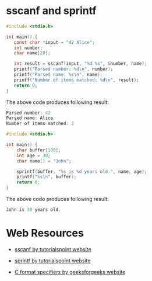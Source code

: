 # sscanf and sprintf

```C
#include <stdio.h>

int main() {
   const char *input = "42 Alice";
   int number;
   char name[20];

   int result = sscanf(input, "%d %s", &number, name);
   printf("Parsed number: %d\n", number);
   printf("Parsed name: %s\n", name);
   printf("Number of items matched: %d\n", result);
   return 0;
}
```

The above code produces following result: </br>

```C
Parsed number: 42
Parsed name: Alice
Number of items matched: 2
```

```C
#include <stdio.h>

int main() {
    char buffer[100];
    int age = 30;
    char name[] = "John";

    sprintf(buffer, "%s is %d years old.", name, age);
    printf("%s\n", buffer);
    return 0;
}
```

The above code produces following result: </br>

```C
John is 30 years old.
```

# Web Resources

- [sscanf by tutorialspoint website](https://www.tutorialspoint.com/c_standard_library/c_function_sscanf.htm){target="_blank"}

- [sprintf by tutorialspoint website](https://www.tutorialspoint.com/c_standard_library/c_function_sprintf.htm){target="_blank"}

- [C format specifiers by geeksforgeeks website](https://www.geeksforgeeks.org/format-specifiers-in-c/){target="_blank"}
